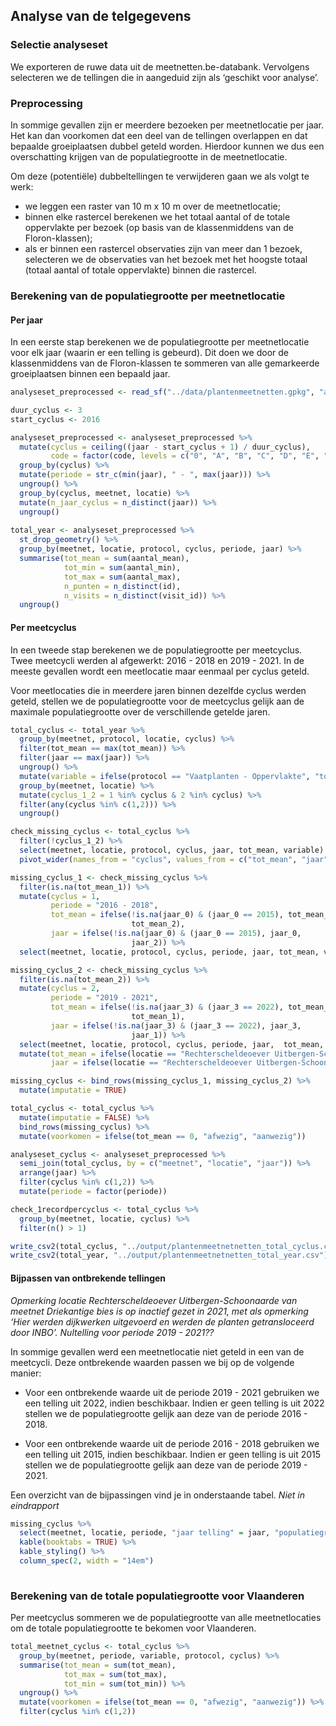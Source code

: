 ## Analyse van de telgegevens

### Selectie analyseset

We exporteren de ruwe data uit de meetnetten.be-databank.
Vervolgens selecteren we de tellingen die in aangeduid zijn als 'geschikt voor analyse'.

### Preprocessing

In sommige gevallen zijn er meerdere bezoeken per meetnetlocatie per jaar.
Het kan dan voorkomen dat een deel van de tellingen overlappen en dat bepaalde groeiplaatsen dubbel geteld worden.
Hierdoor kunnen we dus een overschatting krijgen van de populatiegrootte in de meetnetlocatie.

Om deze (potentiële) dubbeltellingen te verwijderen gaan we als volgt te werk:

-   we leggen een raster van 10 m x 10 m over de meetnetlocatie;
-   binnen elke rastercel berekenen we het totaal aantal of de totale oppervlakte per bezoek (op basis van de klassenmiddens van de Floron-klassen);
-   als er binnen een rastercel observaties zijn van meer dan 1 bezoek, selecteren we de observaties van het bezoek met het hoogste totaal (totaal aantal of totale oppervlakte) binnen die rastercel.

### Berekening van de populatiegrootte per meetnetlocatie

#### Per jaar

In een eerste stap berekenen we de populatiegrootte per meetnetlocatie voor elk jaar (waarin er een telling is gebeurd).
Dit doen we door de klassenmiddens van de Floron-klassen te sommeren van alle gemarkeerde groeiplaatsen binnen een bepaald jaar.

```r

analyseset_preprocessed <- read_sf("../data/plantenmeetnetten.gpkg", "analyseset_preprocessed")

duur_cyclus <- 3
start_cyclus <- 2016

analyseset_preprocessed <- analyseset_preprocessed %>%
  mutate(cyclus = ceiling((jaar - start_cyclus + 1) / duur_cyclus),
         code = factor(code, levels = c("0", "A", "B", "C", "D", "E", "F", "G"))) %>%
  group_by(cyclus) %>%
  mutate(periode = str_c(min(jaar), " - ", max(jaar))) %>%
  ungroup() %>%
  group_by(cyclus, meetnet, locatie) %>%
  mutate(n_jaar_cyclus = n_distinct(jaar)) %>%
  ungroup()
 
total_year <- analyseset_preprocessed %>%
  st_drop_geometry() %>%
  group_by(meetnet, locatie, protocol, cyclus, periode, jaar) %>%
  summarise(tot_mean = sum(aantal_mean),
            tot_min = sum(aantal_min),
            tot_max = sum(aantal_max),
            n_punten = n_distinct(id),
            n_visits = n_distinct(visit_id)) %>%
  ungroup()

```

#### Per meetcyclus

In een tweede stap berekenen we de populatiegrootte per meetcyclus.
Twee meetcycli werden al afgewerkt: 2016 - 2018 en 2019 - 2021.
In de meeste gevallen wordt een meetlocatie maar eenmaal per cyclus geteld.

Voor meetlocaties die in meerdere jaren binnen dezelfde cyclus werden geteld, stellen we de populatiegrootte voor de meetcyclus gelijk aan de maximale populatiegrootte over de verschillende getelde jaren.

```r
total_cyclus <- total_year %>%
  group_by(meetnet, protocol, locatie, cyclus) %>%
  filter(tot_mean == max(tot_mean)) %>%
  filter(jaar == max(jaar)) %>%
  ungroup() %>%
  mutate(variable = ifelse(protocol == "Vaatplanten - Oppervlakte", "totaal oppervlakte (m²)", "totaal aantal")) %>%
  group_by(meetnet, locatie) %>%
  mutate(cyclus_1_2 = 1 %in% cyclus & 2 %in% cyclus) %>%
  filter(any(cyclus %in% c(1,2))) %>%
  ungroup()

check_missing_cyclus <- total_cyclus %>%
  filter(!cyclus_1_2) %>%
  select(meetnet, locatie, protocol, cyclus, jaar, tot_mean, variable) %>%
  pivot_wider(names_from = "cyclus", values_from = c("tot_mean", "jaar"))

missing_cyclus_1 <- check_missing_cyclus %>%
  filter(is.na(tot_mean_1)) %>%
  mutate(cyclus = 1,
         periode = "2016 - 2018",
         tot_mean = ifelse(!is.na(jaar_0) & (jaar_0 == 2015), tot_mean_0,
                           tot_mean_2),
         jaar = ifelse(!is.na(jaar_0) & (jaar_0 == 2015), jaar_0,
                           jaar_2)) %>%
  select(meetnet, locatie, protocol, cyclus, periode, jaar, tot_mean, variable)

missing_cyclus_2 <- check_missing_cyclus %>%
  filter(is.na(tot_mean_2)) %>%
  mutate(cyclus = 2,
         periode = "2019 - 2021",
         tot_mean = ifelse(!is.na(jaar_3) & (jaar_3 == 2022), tot_mean_3,
                           tot_mean_1),
         jaar = ifelse(!is.na(jaar_3) & (jaar_3 == 2022), jaar_3,
                           jaar_1)) %>%
  select(meetnet, locatie, protocol, cyclus, periode, jaar,  tot_mean, variable) %>%
  mutate(tot_mean = ifelse(locatie == "Rechterscheldeoever Uitbergen-Schoonaarde", 0, tot_mean),
         jaar = ifelse(locatie == "Rechterscheldeoever Uitbergen-Schoonaarde", 2021, jaar))

missing_cyclus <- bind_rows(missing_cyclus_1, missing_cyclus_2) %>%
  mutate(imputatie = TRUE)

total_cyclus <- total_cyclus %>%
  mutate(imputatie = FALSE) %>%
  bind_rows(missing_cyclus) %>%
  mutate(voorkomen = ifelse(tot_mean == 0, "afwezig", "aanwezig"))

analyseset_cyclus <- analyseset_preprocessed %>%
  semi_join(total_cyclus, by = c("meetnet", "locatie", "jaar")) %>%
  arrange(jaar) %>%
  filter(cyclus %in% c(1,2)) %>%
  mutate(periode = factor(periode))

check_1recordpercyclus <- total_cyclus %>%
  group_by(meetnet, locatie, cyclus) %>%
  filter(n() > 1)

write_csv2(total_cyclus, "../output/plantenmeetnetnetten_total_cyclus.csv")
write_csv2(total_year, "../output/plantenmeetnetnetten_total_year.csv")
```

#### Bijpassen van ontbrekende tellingen

*Opmerking locatie Rechterscheldeoever Uitbergen-Schoonaarde van meetnet Driekantige bies is op inactief gezet in 2021, met als opmerking 'Hier werden dijkwerken uitgevoerd en werden de planten getransloceerd door INBO'. Nultelling voor periode 2019 - 2021??*

In sommige gevallen werd een meetnetlocatie niet geteld in een van de meetcycli.
Deze ontbrekende waarden passen we bij op de volgende manier:

-   Voor een ontbrekende waarde uit de periode 2019 - 2021 gebruiken we een telling uit 2022, indien beschikbaar.
    Indien er geen telling is uit 2022 stellen we de populatiegrootte gelijk aan deze van de periode 2016 - 2018.

-   Voor een ontbrekende waarde uit de periode 2016 - 2018 gebruiken we een telling uit 2015, indien beschikbaar.
    Indien er geen telling is uit 2015 stellen we de populatiegrootte gelijk aan deze van de periode 2019 - 2021.

Een overzicht van de bijpassingen vind je in onderstaande tabel.
*Niet in eindrapport*

```r
missing_cyclus %>%
  select(meetnet, locatie, periode, "jaar telling" = jaar, "populatiegrootte" = tot_mean) %>%
  kable(booktabs = TRUE) %>%
  kable_styling() %>%
  column_spec(2, width = "14em")
  
```

### Berekening van de totale populatiegrootte voor Vlaanderen

Per meetcyclus sommeren we de populatiegrootte van alle meetnetlocaties om de totale populatiegrootte te bekomen voor Vlaanderen.

```r

total_meetnet_cyclus <- total_cyclus %>%
  group_by(meetnet, periode, variable, protocol, cyclus) %>%
  summarise(tot_mean = sum(tot_mean),
            tot_max = sum(tot_max),
            tot_min = sum(tot_min)) %>%
  ungroup() %>%
  mutate(voorkomen = ifelse(tot_mean == 0, "afwezig", "aanwezig")) %>%
  filter(cyclus %in% c(1,2))
```
